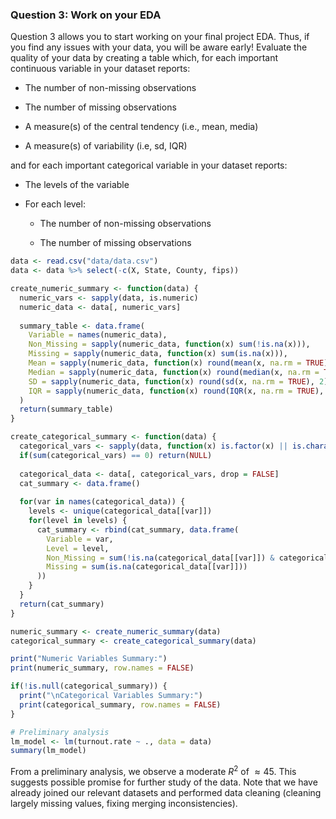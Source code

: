 ### Question 3: Work on your EDA

Question 3 allows you to start working on your final project EDA. Thus, if you find any issues with your data, you will be aware early! Evaluate the quality of your data by creating a table which, for each important continuous variable in your dataset reports:

- The number of non-missing observations

- The  number of missing observations

- A measure(s) of the central tendency (i.e., mean, media)

- A measure(s) of variability (i.e, sd, IQR)

and for each important categorical variable in your dataset reports:

- The levels of the variable

- For each level:
  
  - The number of non-missing observations
  
  - The number of missing observations

```r
data <- read.csv("data/data.csv")
data <- data %>% select(-c(X, State, County, fips))

create_numeric_summary <- function(data) {
  numeric_vars <- sapply(data, is.numeric)
  numeric_data <- data[, numeric_vars]
  
  summary_table <- data.frame(
    Variable = names(numeric_data),
    Non_Missing = sapply(numeric_data, function(x) sum(!is.na(x))),
    Missing = sapply(numeric_data, function(x) sum(is.na(x))),
    Mean = sapply(numeric_data, function(x) round(mean(x, na.rm = TRUE), 2)),
    Median = sapply(numeric_data, function(x) round(median(x, na.rm = TRUE), 2)),
    SD = sapply(numeric_data, function(x) round(sd(x, na.rm = TRUE), 2)),
    IQR = sapply(numeric_data, function(x) round(IQR(x, na.rm = TRUE), 2))
  )
  return(summary_table)
}

create_categorical_summary <- function(data) {
  categorical_vars <- sapply(data, function(x) is.factor(x) || is.character(x))
  if(sum(categorical_vars) == 0) return(NULL)
  
  categorical_data <- data[, categorical_vars, drop = FALSE]
  cat_summary <- data.frame()
  
  for(var in names(categorical_data)) {
    levels <- unique(categorical_data[[var]])
    for(level in levels) {
      cat_summary <- rbind(cat_summary, data.frame(
        Variable = var,
        Level = level,
        Non_Missing = sum(!is.na(categorical_data[[var]]) & categorical_data[[var]] == level),
        Missing = sum(is.na(categorical_data[[var]]))
      ))
    }
  }
  return(cat_summary)
}

numeric_summary <- create_numeric_summary(data)
categorical_summary <- create_categorical_summary(data)

print("Numeric Variables Summary:")
print(numeric_summary, row.names = FALSE)

if(!is.null(categorical_summary)) {
  print("\nCategorical Variables Summary:")
  print(categorical_summary, row.names = FALSE)
}
```

```r
# Preliminary analysis
lm_model <- lm(turnout.rate ~ ., data = data)
summary(lm_model)
```
From a preliminary analysis, we observe a moderate $R^2$ of $\approx 45%$. This suggests possible promise for further study of the data. Note that we have already joined our relevant datasets and performed data cleaning (cleaning largely missing values, fixing merging inconsistencies).


